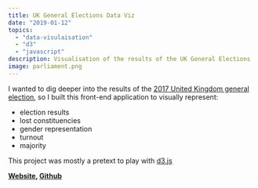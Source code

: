 ```yaml
---
title: UK General Elections Data Viz
date: "2019-01-12"
topics: 
  - "data-visulaisation"
  - "d3"
  - "javascript"
description: Visualisation of the results of the UK General Elections
image: parliament.png
---
```


I wanted to dig deeper into the results of the [2017 United Kingdom general election](https://en.wikipedia.org/wiki/2017_United_Kingdom_general_election), so I built this front-end application to visually represent:
- election results 
- lost constituencies
- gender representation
- turnout
- majority

This project was mostly a pretext to play with [d3.js](https://d3js.org/)

**[Website](https://boristane.github.io/parliament/), [Github](https://github.com/boristane/parliament)**

